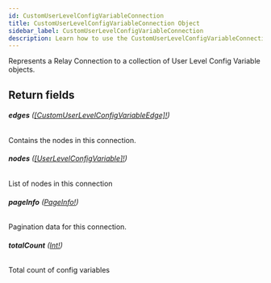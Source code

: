 ```yaml
---
id: CustomUserLevelConfigVariableConnection
title: CustomUserLevelConfigVariableConnection Object
sidebar_label: CustomUserLevelConfigVariableConnection
description: Learn how to use the CustomUserLevelConfigVariableConnection Object for Builder's API.
---
```


Represents a Relay Connection to a collection of User Level Config Variable objects.

## Return fields

###### <b>edges</b> ([[CustomUserLevelConfigVariableEdge]!](/composer/builder/api/schema/object/CustomUserLevelConfigVariableEdge.mdx))

Contains the nodes in this connection.

###### <b>nodes</b> ([[UserLevelConfigVariable]!](/composer/builder/api/schema/object/UserLevelConfigVariable.mdx))

List of nodes in this connection

###### <b>pageInfo</b> ([PageInfo!](/composer/builder/api/schema/object/PageInfo.mdx))

Pagination data for this connection.

###### <b>totalCount</b> ([Int!](/composer/builder/api/schema/scalar/Int.mdx))

Total count of config variables
